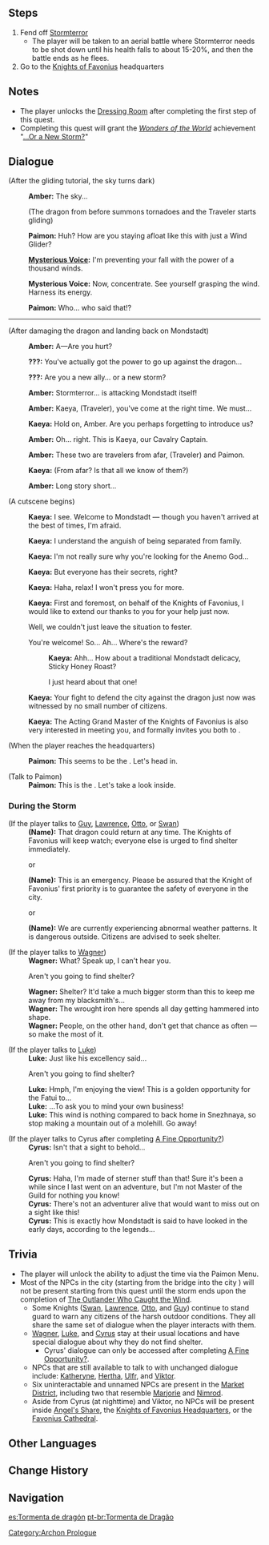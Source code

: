 {{Quest Infobox
|image         = Archon Quest C0A1 Dragon Storm.png
|id            = 00358
|type          = Archon
|chapter       = Prologue
|actNum        = I
|act           = The Outlander Who Caught the Wind
|part          = 7
|summary       = Stormterror comes and causes chaos in the City of Mondstadt before the Traveler fends him off. Then, the trio meet Kaeya before heading to the Knights of Favonius headquarters.
|startLocation = [[City of Mondstadt|Mondstadt]], [[Mondstadt]]
|prev          = City of Freedom
|next          = Knights of Favonius (Quest)
|exp           = 275
|mora          = 2,400
|primogems     = 20
|other         = {{Card|Character EXP|1,250}}{{Card|Enhancement Ore|2}}
|characters    = Amber;Kaeya;Paimon;Traveler;Venti;Dvalin;Guy;Lawrence;Otto;Swan;Wagner;Luke;Cyrus
|voiced        = yes
}}

{{TeyvatQuest|0|1|part=7}}

==Steps==
#Fend off [[Stormterror]]
#*The player will be taken to an aerial battle where Stormterror needs to be shot down until his health falls to about 15-20%, and then the battle ends as he flees.
#Go to the [[Knights of Favonius]] headquarters

==Notes==
* The player unlocks the [[Dressing Room]] after completing the first step of this quest.
* Completing this quest will grant the ''[[Wonders of the World]]'' achievement "[[...Or a New Storm?]]"

==Dialogue==
{{Quest Description|The usually-peaceful [[Mondstadt]] was suddenly assailed by a dragon. This is the Stormterror that [[Amber]] spoke of, and was the gigantic creature that you encountered in the forest earlier.}}
{{Dialogue start}}
;(After the gliding tutorial, the sky turns dark)
:{{A|vo mdaq020 1 cs ambor 01.ogg}} '''Amber:''' The sky...
:;(The dragon from before summons tornadoes and the Traveler starts gliding)
:{{A|vo mdaq020 2 paimon 01.ogg}} '''Paimon:''' Huh? How are you staying afloat like this with just a Wind Glider?
:{{A|vo mdaq020 2 venti 01.ogg}} '''[[Venti|Mysterious Voice]]:''' I'm preventing your fall with the power of a thousand winds.
:{{A|vo mdaq020 2 venti 02.ogg}} '''Mysterious Voice:''' Now, concentrate. See yourself grasping the wind. Harness its energy.
:{{A|vo mdaq020 2 paimon 02.ogg}} '''Paimon:''' Who... who said that!?
----
;(After damaging the dragon and landing back on Mondstadt)
:{{A|vo mdaq021 3 cs ambor 02.ogg}} '''Amber:''' A&mdash;Are you hurt?
:{{A|vo mdaq021 3 cs kaeya 01.ogg}} '''???:''' You've actually got the power to go up against the dragon...
:{{A|vo mdaq021 3 cs kaeya 02.ogg}} '''???:''' Are you a new ally... or a new storm?
:{{A|vo mdaq023 4 ambor 01.ogg}} '''Amber:''' Stormterror... is attacking Mondstadt itself!
:{{A|vo mdaq023 4 ambor 02.ogg}} '''Amber:''' Kaeya, (Traveler), you've come at the right time. We must...
:{{A|vo mdaq023 4 kaeya 01.ogg}} '''Kaeya:''' Hold on, Amber. Are you perhaps forgetting to introduce us?
:{{A|vo mdaq023 4 ambor 03.ogg}} '''Amber:''' Oh... right. This is Kaeya, our Cavalry Captain.
:{{A|vo mdaq023 4 ambor 04.ogg}} '''Amber:''' These two are travelers from afar, (Traveler) and Paimon.
:{{A|vo mdaq023 4 kaeya 02.ogg}} '''Kaeya:''' (From afar? Is that all we know of them?)
:{{A|vo mdaq023 4 ambor 05.ogg}} '''Amber:''' Long story short...
;(A cutscene begins)
{{Cutscene Description|Amber tells Kaeya the whole story...}}
:{{A|vo mdaq023 4 kaeya 03.ogg}} '''Kaeya:''' I see. Welcome to Mondstadt &mdash; though you haven't arrived at the best of times, I'm afraid.
:{{A|vo mdaq023 4 kaeya 04.ogg}} '''Kaeya:''' I understand the anguish of being separated from family.
:{{A|vo mdaq023 4 kaeya 05.ogg}} '''Kaeya:''' I'm not really sure why you're looking for the Anemo God...
:{{A|vo mdaq023 4 kaeya 06.ogg}} '''Kaeya:''' But everyone has their secrets, right?
:{{A|vo mdaq023 4 kaeya 07.ogg}} '''Kaeya:''' Haha, relax! I won't press you for more.
:{{A|vo mdaq023 4 kaeya 08.ogg}} '''Kaeya:''' First and foremost, on behalf of the Knights of Favonius, I would like to extend our thanks to you for your help just now.
:{{DIcon}} Well, we couldn't just leave the situation to fester.
:{{DIcon}} You're welcome! So... Ah... Where's the reward?
::{{A|vo mdaq023 4 kaeya 09.ogg}} '''Kaeya:''' Ahh... How about a traditional Mondstadt delicacy, Sticky Honey Roast?
::{{DIcon}} I just heard about that one!
:{{A|vo mdaq023 4 kaeya 10.ogg}} '''Kaeya:''' Your fight to defend the city against the dragon just now was witnessed by no small number of citizens.
:{{A|vo mdaq023 4 kaeya 11.ogg}} '''Kaeya:''' The Acting Grand Master of the Knights of Favonius is also very interested in meeting you, and formally invites you both to {{Color|buzzword|our headquarters}}.

;(When the player reaches the headquarters)
:{{A|vo mdaq023 5 paimon 01.ogg}} '''Paimon:''' This seems to be the {{Color|buzzword|Knights of Favonius Headquarters}}. Let's head in.

;(Talk to Paimon)
:'''Paimon:''' This is the {{Color|buzzword|Knights of Favonius Headquarters}}. Let's take a look inside.

===During the Storm===
;(If the player talks to [[Guy]], [[Lawrence]], [[Otto]], or [[Swan]])
:'''(Name):''' That dragon could return at any time. The Knights of Favonius will keep watch; everyone else is urged to find shelter immediately.
:;or
:'''(Name):''' This is an emergency. Please be assured that the Knight of Favonius' first priority is to guarantee the safety of everyone in the city.
:;or
:'''(Name):''' We are currently experiencing abnormal weather patterns. It is dangerous outside. Citizens are advised to seek shelter.

;(If the player talks to [[Wagner]])<section begin=Wagner />
:'''Wagner:''' What? Speak up, I can't hear you.
:{{DIcon}} Aren't you going to find shelter?
:'''Wagner:''' Shelter? It'd take a much bigger storm than this to keep me away from my blacksmith's...
:'''Wagner:''' The wrought iron here spends all day getting hammered into shape.
:'''Wagner:''' People, on the other hand, don't get that chance as often &mdash; so make the most of it.<section end=Wagner />

;(If the player talks to [[Luke]])<section begin=Luke />
:'''Luke:''' Just like his excellency said...
:{{DIcon}} Aren't you going to find shelter?
:'''Luke:''' Hmph, I'm enjoying the view! This is a golden opportunity for the Fatui to...
:'''Luke:''' ...To ask you to mind your own business!
:'''Luke:''' This wind is nothing compared to back home in Snezhnaya, so stop making a mountain out of a molehill. Go away!<section end=Luke />

;(If the player talks to Cyrus after completing [[A Fine Opportunity?]])<section begin=Cyrus />
:'''Cyrus:''' Isn't that a sight to behold...
:{{DIcon}} Aren't you going to find shelter?
:'''Cyrus:''' Haha, I'm made of sterner stuff than that! Sure it's been a while since I last went on an adventure, but I'm not Master of the Guild for nothing you know!
:'''Cyrus:''' There's not an adventurer alive that would want to miss out on a sight like this!
:'''Cyrus:''' This is exactly how Mondstadt is said to have looked in the early days, according to the legends...<section end=Cyrus />
{{Dialogue end}}

==Trivia==
* The player will unlock the ability to adjust the time via the Paimon Menu.
* Most of the NPCs in the city (starting from the bridge into the city<!--i.e. Timmie-->) will not be present starting from this quest until the storm ends upon the completion of [[The Outlander Who Caught the Wind]].
** Some Knights ([[Swan]], [[Lawrence]], [[Otto]], and [[Guy]]) continue to stand guard to warn any citizens of the harsh outdoor conditions. They all share the same set of dialogue when the player interacts with them.
** [[Wagner]], [[Luke]], and [[Cyrus]] stay at their usual locations and have special dialogue about why they do not find shelter.
*** Cyrus' dialogue can only be accessed after completing [[A Fine Opportunity?]].
** NPCs that are still available to talk to with unchanged dialogue include: [[Katheryne]], [[Hertha]], [[Ulfr]], and [[Viktor]].
** Six uninteractable and unnamed NPCs are present in the [[City of Mondstadt#Market District|Market District]], including two that resemble [[Marjorie]] and [[Nimrod]].
** Aside from Cyrus (at nighttime) and Viktor, no NPCs will be present inside [[Angel's Share]], the [[Knights of Favonius Headquarters]], or the [[Favonius Cathedral]].

==Other Languages==
{{Other Languages
|en      = Dragon Storm
|zhs     = 龙灾
|zhs_rm  = Lóng Zāi
|zht     = 龍災
|zht_rm  = Lóng Zāi
|zh_tl   = Dragon Disaster
|ja      = 龍災
|ja_rm   = Ryuusai{{Assumed}}
|ja_tl   = Dragon Disaster
|ko      = {{tt|용|龍}}의 {{tt|재앙|災殃}}
|ko_rm   = Yong-ui Jae'ang
|ko_tl   = Disaster of the Dragon
|es      = Tormenta de dragón
|es_tl   = Dragon's Storm
|fr      = Attaque du dragon
|fr_tl   = Attack of the Dragon
|ru      = Дракон и буря
|ru_tl   = The Dragon and the Storm
|th      = ภัยพิบัติมังกร
|th_rm   = Phaiphibat mangkon
|th_tl   = Dragon Disaster
|vi      = {{tt|Tai Họa|災禍}} Rồng
|vi_tl   = Dragon Disaster
|de      = Sturmschrecken über Mondstadt
|de_tl   = Stormterror above Mondstadt
|id      = Ancaman Naga
|id_tl   = Dragon Threat
|pt      = Tormenta de Dragão
|pt_tl   = Dragon's Storm
}}

==Change History==
{{Change History|1.0}}

==Navigation==
{{Archon Quest Navbox|chapter=Prologue}}

[[Category:Archon Prologue]]

[[es:Tormenta de dragón]]
[[pt-br:Tormenta de Dragão]]